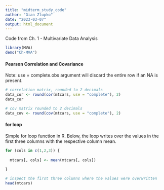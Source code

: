 ```yaml
---
title: "midterm_study_code"
author: "Gian Zlupko"
date: "2023-03-07"
output: html_document
---
```



Code from Ch. 1 - Multivariate Data Analysis


```r
library(MVA) 
demo("Ch-MVA")
```





#### Pearson Correlation and Covariance

Note: use = complete.obs argument will discard the entire row if an NA is present.

```r

# correlation matrix, rounded to 2 decimals 
data_cor <- round(cor(mtcars, use = "complete"), 2)
data_cor
```


```r
# cov matrix rounded to 2 decimals
data_cov <- round(cov(mtcars, use = "complete"), 2) 

```



#### for loop 

Simple for loop function in R. Below, the loop writes over the values in the first three columns with the respective column mean. 

```r


for (cols in c(1,2,3)) { 
  
  mtcars[, cols] <- mean(mtcars[, cols])
  
}

# inspect the first three columns where the values were overwritten 
head(mtcars) 
```













